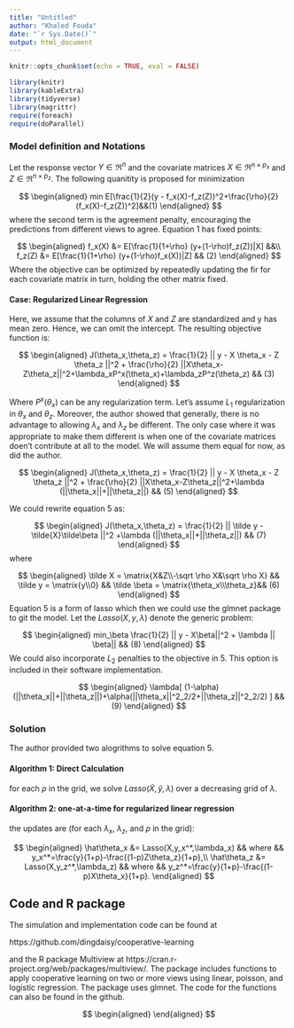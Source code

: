 ```yaml
---
title: "Untitled"
author: "Khaled Fouda"
date: "`r Sys.Date()`"
output: html_document
---
```



```r
knitr::opts_chunk$set(echo = TRUE, eval = FALSE)
```


```r
library(knitr)
library(kableExtra)
library(tidyverse)
library(magrittr)
require(foreach)
require(doParallel)
```


### Model definition and Notations

Let the response vector $Y \in \Re^n$ and the covariate matrices $X \in \Re^{n\times p_x}$ and $Z \in \Re^{n \times p_z}$. The following quanitity is proposed for minimization

$$
\begin{aligned}
min E[\frac{1}{2}(y - f_x(X)-f_z(Z))^2+\frac{\rho}{2}(f_x(X)-f_z(Z))^2]&&(1)
\end{aligned}
$$
where the second term is the agreement penalty, encouraging the predictions from different views to agree. Equation 1 has fixed points:

$$
\begin{aligned}
f_x(X) &= E[\frac{1}{1+\rho} (y+(1-\rho)f_z(Z))|X] &&\\
f_z(Z) &= E[\frac{1}{1+\rho} (y+(1-\rho)f_x(X))|Z] && (2)
\end{aligned}
$$
Where the objective can be optimized by repeatedly updating the fir for each covariate matrix in turn, holding the other matrix fixed.

#### Case: Regularized Linear Regression

Here, we assume that the columns of $X$ and $Z$ are standardized and y has mean zero. Hence, we can omit the intercept. The resulting objective function is:


$$
\begin{aligned}
J(\theta_x,\theta_z) = \frac{1}{2} || y - X \theta_x - Z \theta_z ||^2 + \frac{\rho}{2} ||X\theta_x-Z\theta_z||^2+\lambda_xP^x(\theta_x)+\lambda_zP^z(\theta_z) && (3)
\end{aligned}
$$

Where $P^x(\theta_x)$ can be any regularization term. Let's assume $L_1$ regularization in $\theta_x$ and $\theta_z$. Moreover, the author showed that generally, there is no advantage to allowing $\lambda_x$ and $\lambda_z$ be different. The only case where it was appropriate to make them different is when one of the covariate matrices doen't contribute at all to the model. We will assume them equal for now, as did the author.

$$
\begin{aligned}
J(\theta_x,\theta_z) = \frac{1}{2} || y - X \theta_x - Z \theta_z ||^2 + \frac{\rho}{2} ||X\theta_x-Z\theta_z||^2+\lambda (||\theta_x||+||\theta_z||) && (5)
\end{aligned}
$$

We could rewrite equation 5 as:

$$
\begin{aligned}
J(\theta_x,\theta_z) = \frac{1}{2} || \tilde y - \tilde{X}\tilde\beta ||^2 +\lambda (||\theta_x||+||\theta_z||) && (7)
\end{aligned}
$$
where


$$
\begin{aligned}
\tilde X = \matrix{X&Z\\-\sqrt \rho X&\sqrt \rho X} && \tilde y = \matrix{y\\0} && \tilde \beta = \matrix{\theta_x\\\theta_z}&& (6)
\end{aligned}
$$
Equation 5 is a form of lasso which then we could use the glmnet package to git the model. 
Let the $Lasso(X,y,\lambda)$ denote the generic problem:

$$
\begin{aligned}
min_\beta \frac{1}{2} || y - X\beta||^2 + \lambda || \beta|| && (8)
\end{aligned}
$$
We could also incorporate $L_2$ penalties to the objective in 5. This option is included in their software implementation.


$$
\begin{aligned}
\lambda[ (1-\alpha)(||\theta_x||+||\theta_z||)+\alpha(||\theta_x||^2_2/2+||\theta_z||^2_2/2) ] && (9)
\end{aligned}
$$

### Solution

The author provided two alogrithms to solve equation 5.

#### Algorithm 1: Direct Calculation


for each $\rho$ in the grid, we solve  $Lasso(\tilde X,\tilde y,\lambda)$ over a decreasing grid of $\lambda$.

#### Algorithm 2: one-at-a-time for regularized linear regression

the updates are (for each $\lambda_x$, $\lambda_z$, and $\rho$ in the grid):

$$
\begin{aligned}
\hat\theta_x &= Lasso(X,y_x^*,\lambda_x) && where && y_x^*=\frac{y}{1+p}-\frac{(1-p)Z\theta_z}{1+p},\\ 
\hat\theta_z &= Lasso(X,y_z^*,\lambda_z) && where && y_z^*=\frac{y}{1+p}-\frac{(1-p)X\theta_x}{1+p}.
\end{aligned} 
$$

## Code and R package

The simulation and implementation code can be found at

https://github.com/dingdaisy/cooperative-learning

and the R package Multiview at https://cran.r-project.org/web/packages/multiview/. The package includes functions to apply cooperative learning on two or more views using linear, poisson, and logistic regression. The package uses glmnet. The code for the functions can also be found in the github.

$$
\begin{aligned}
\end{aligned}
$$